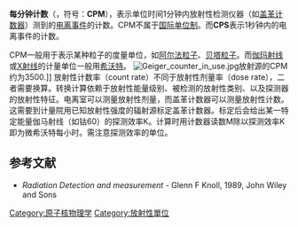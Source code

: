 '''每分钟计数'''（{{lang-en|'''Counts per minute'''}}，符号：'''CPM'''），表示单位时间1分钟内放射性检测仪器（如[[盖革计数器|盖革计数器]]）测到的[[电离辐射|电离事件]]的计数。CPM不属于[[国际单位制|国际单位制]]。而'''CPS'''表示1秒钟内的电离事件的计数。

CPM一般用于表示某种粒子的度量单位，如[[阿尔法粒子|阿尔法粒子]]、[[贝塔粒子|贝塔粒子]]。而[[伽玛射线|伽玛射线]]或[[X射线|X射线]]的计量单位一般用[[希沃特|希沃特]]。
[[File:Geiger_counter_in_use.jpg|thumb]]放射源的CPM约为3500.]] 
放射性计数率（count rate）不同于放射性剂量率（dose rate），二者需要换算。转换计算依赖于放射性能量级别、被检测的放射性类别、以及探测器的放射性特征。电离室可以测量放射性剂量，而盖革计数器可以测量放射性计数。这需要到计量院用已知放射性强度的辐射源标定盖革计数器。标定后会给出某一特定能量伽马射线（如钴60）的探测效率K。计算时用计数器读数M除以探测效率K即为微希沃特每小时。需注意探测效率的单位。
==参考文献==
{{reflist}}
*''Radiation Detection and measurement'' - Glenn F Knoll, 1989, John Wiley and Sons 

{{Standard-stub}}
{{物理学小作品}}

[[Category:原子核物理学|Category:原子核物理学]]
[[Category:放射性單位|Category:放射性單位]]